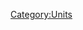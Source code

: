 {{Unit
| name = Swordsman
| image = N/A
| type = Warrior
| hp = 80
| dps = 13
| trait = +2% to damage dealt by Swordsmen for each Swordsman on the battlefield.
| produced_by = [[Swordsmen Barracks]]
}}

[[Category:Units]]